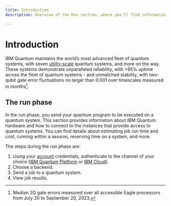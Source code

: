```yaml
---
title: Introduction
description: Overview of the Run section, where you'll find information on IBM Quantum systems and executing jobs on them

---
```


# Introduction

IBM Quantum maintains the world’s most advanced fleet of quantum systems, with seven [utility-scale](https://www.ibm.com/blog/announcement/new-ibm-quantum-systems-on-the-ibm-cloud/) quantum systems, and more on the way. These systems demonstrate unparalleled reliability, with >95% uptime across the fleet of quantum systems - and unmatched stability, with two-qubit gate error fluctuations no larger than 0.001 over timescales measured in months[^1].

## The run phase

In the run phase, you send your quantum program to be executed on a quantum system. This section provides information about IBM Quantum hardware and how to connect to the instances that provide access to quantum systems. You can find details about estimating job run time and cost, running within a session, reserving time on a system, and more. 

The steps during the run phase are:

1. Using your [account](./account-management) credentials, authenticate to the channel of your choice ([IBM Quantum Platform](../start/install#ibm-quantum-platform) or [IBM Cloud](../start/install#ibm-cloud)).
2. Choose a backend.
3. Send a job to a quantum system.
4. View job results.

[^1]: Median 2Q gate errors measured over all accessible Eagle processors from July 20 to September 20, 2023.